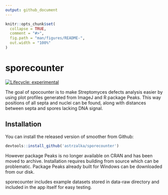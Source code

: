 ```yaml
---
output: github_document
---
```


<!-- README.md is generated from README.Rmd. Please edit that file -->

```r
knitr::opts_chunk$set(
  collapse = TRUE,
  comment = "#>",
  fig.path = "man/figures/README-",
  out.width = "100%"
)
```

# sporecounter

<!-- badges: start -->
[![Lifecycle: experimental](https://img.shields.io/badge/lifecycle-experimental-orange.svg)](https://www.tidyverse.org/lifecycle/#experimental)
<!-- badges: end -->

The goal of spocounter is to make Streptomyces defects analysis easier by using plot profiles generated from ImageJ and R package Peaks. This way positions of all septa and nuclei can be found, along with distances between septa and spores lacking DNA signal.

## Installation

You can install the released version of smoother from Github:

``` r
devtools::install_github('astrzalka/sporecounter')
```

However package Peaks is no longer available on CRAN and has been moved to archive. Installation requires building from source which can be problematic. Package Peaks already built for Windows can be downloaded from our disk.


sporecounter includes example datasets stored in data-raw directory and included in the app itself for easy testing.

